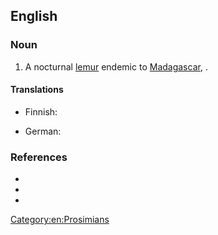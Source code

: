 ==English==

===Noun===
{{en-noun|head=[[hairy]]-[[ear]]ed [[dwarf lemur]]}}

# A nocturnal [[lemur]] endemic to [[Madagascar]], {{taxlink|Allocebus trichotis|species|noshow=1}}.

====Translations====
{{trans-top|''Allocebus trichotis''}}
* Finnish: {{t|fi|karvakorvamaki}}
{{trans-mid}}
* German: {{t|de|Büschelohrmaki|m}}
{{trans-bottom}}

===References===
* {{pedialite|Hairy-eared Dwarf Lemur}}
* {{specieslite|i=1|Allocebus trichotis}}
* {{comcatlite|i=1|Allocebus trichotis}}

[[Category:en:Prosimians]]